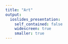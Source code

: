 ```yaml
---
title: "Art"
output: 
  ioslides_presentation:
    self_contained: false
    widescreen: true
    smaller: true
---
```


## {data-background="../_img/IMG_0007.jpg" data-background-size="contain"}

## {data-background="_img/IMG_1308.png" data-background-size="contain"}

## {data-background="_img/IMG_0939.JPG" data-background-size="contain"}

## {data-background="_img/IMG_1328.JPG" data-background-size="contain"}

## {data-background="_img/IMG_1202.png" data-background-size="contain"}

## {data-background="_img/IMG_1182.JPG" data-background-size="contain"}

## {data-background="_img/IMG_1185.JPG" data-background-size="contain"}

## {data-background="_img/IMG_1210.JPG" data-background-size="contain"}

## {data-background="_img/IMG_1310.JPG" data-background-size="contain"}

## {data-background="_img/IMG_1201.JPG" data-background-size="contain"}

## {data-background="../_img/IMG_1335.png" data-background-size="contain"}